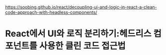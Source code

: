 https://soobing.github.io/react/decoupling-ui-and-logic-in-react-a-clean-code-approach-with-headless-components/

# React에서 UI와 로직 분리하기:헤드리스 컴포넌트를 사용한 클린 코드 접근법
